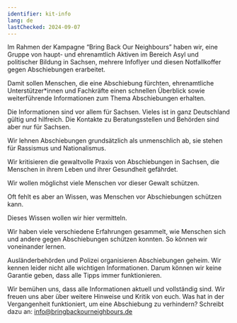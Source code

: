 ```yaml
---
identifier: kit-info
lang: de
lastChecked: 2024-09-07
---
```


Im Rahmen der Kampagne “Bring Back Our Neighbours” haben wir, eine Gruppe von haupt- und ehrenamtlich Aktiven im Bereich Asyl und politischer Bildung in Sachsen, mehrere Infoflyer und diesen Notfallkoffer gegen Abschiebungen erarbeitet.

Damit sollen Menschen, die eine Abschiebung fürchten, ehrenamtliche Unterstützer\*innen und Fachkräfte einen schnellen Überblick sowie weiterführende Informationen zum Thema Abschiebungen erhalten.

Die Informationen sind vor allem für Sachsen. Vieles ist in ganz Deutschland gültig und hilfreich. Die Kontakte zu Beratungsstellen und Behörden sind aber nur für Sachsen.

Wir lehnen Abschiebungen grundsätzlich als unmenschlich ab, sie stehen für Rassismus und Nationalismus.

Wir kritisieren die gewaltvolle Praxis von Abschiebungen in Sachsen, die Menschen in ihrem Leben und ihrer Gesundheit gefährdet.

Wir wollen möglichst viele Menschen vor dieser Gewalt schützen.

Oft fehlt es aber an Wissen, was Menschen vor Abschiebungen schützen kann.

Dieses Wissen wollen wir hier vermitteln.

Wir haben viele verschiedene Erfahrungen gesammelt, wie Menschen sich und andere gegen Abschiebungen schützen konnten. So können wir voneinander lernen.

<Block identifier="organise-wcu" />

Ausländerbehörden und Polizei organisieren Abschiebungen geheim. Wir kennen leider nicht alle wichtigen Informationen. Darum können wir keine Garantie geben, dass alle Tipps immer funktionieren.

Wir bemühen uns, dass alle Informationen aktuell und vollständig sind. Wir freuen uns aber über weitere Hinweise und Kritik von euch. Was hat in der Vergangenheit funktioniert, um eine Abschiebung zu verhindern? Schreibt dazu an: info@bringbackourneighbours.de

<Block identifier="get-legal-advice" />

